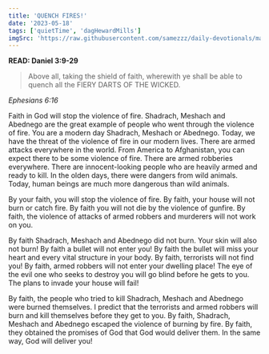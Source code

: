 ```yaml
---
title: 'QUENCH FIRES!'
date: '2023-05-18'
tags: ['quietTime', 'dagHewardMills']
imgSrc: 'https://raw.githubusercontent.com/samezzz/daily-devotionals/main/images/evangelist-dag.jpg'
---
```


**READ: Daniel 3:9-29** 

>Above all, taking the shield of faith, wherewith ye shall be able to quench all the FIERY DARTS OF THE WICKED. 

*Ephesians 6:16*

Faith in God will stop the violence of fire. Shadrach, Meshach and Abednego are the great example of people who went through the violence of fire. You are a modern day Shadrach, Meshach or Abednego. Today, we have the threat of the violence of fire in our modern lives. There are armed attacks everywhere in the world. From America to Afghanistan, you can expect there to be some violence of fire. There are armed robberies everywhere. There are innocent-looking people who are heavily armed and ready to kill. In the olden days, there were dangers from wild animals. Today, human beings are much more dangerous than wild animals. 

By your faith, you will stop the violence of fire. By faith, your house will not burn or catch fire. By faith you will not die by the violence of gunfire. By faith, the violence of attacks of armed robbers and murderers will not work on you. 

By faith Shadrach, Meshach and Abednego did not burn. Your skin will also not burn! By faith a bullet will not enter you! By faith the bullet will miss your heart and every vital structure in your body. By faith, terrorists will not find you! By faith, armed robbers will not enter your dwelling place! The eye of the evil one who seeks to destroy you will go blind before he gets to you. The plans to invade your house will fail! 

By faith, the people who tried to kill Shadrach, Meshach and Abednego were burned themselves. I predict that the terrorists and armed robbers will burn and kill themselves before they get to you. By faith, Shadrach, Meshach and Abednego escaped the violence of burning by fire. By faith, they obtained the promises of God that God would deliver them. In the same way, God will deliver you! 
